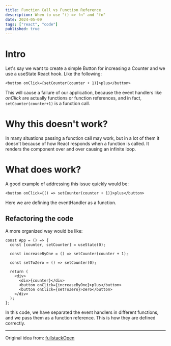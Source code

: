 ```yaml
---
title: Function Call vs Function Reference
description: When to use "() => fn" and "fn"
date: 2024-05-09
tags: ["react", "code"]
published: true
---
```


# Intro

Let's say we want to create a simple Button for increasing a Counter and we use a useState React hook. Like the following:

```tsx
<button onClick={setCounter(counter + 1)}>plus</button>
```

This will cause a failure of our application, because the event handlers like _*onClick*_ are actually functions or function references, and in fact, `setCounter(counter+1)` is a function call.

# Why this doesn&apos;t work?

In many situations passing a function call may work, but in a lot of them it doesn&apos;t because of how React responds when a function is called. It renders the component over and over causing an infinite loop.

# What does work?

A good example of addressing this issue quickly would be:

```tsx
<button onClick={() => setCounter(counter + 1)}>plus</button>
```

Here we are defining the eventHandler as a function.

## Refactoring the code

A more organized way would be like:

```tsx
const App = () => {
  const [counter, setCounter] = useState(0);

  const increaseByOne = () => setCounter(counter + 1);

  const setToZero = () => setCounter(0);

  return (
    <div>
      <div>{counter}</div>
      <button onClick={increaseByOne}>plus</button>
      <button onClick={setToZero}>zero</button>
    </div>
  );
};
```

In this code, we have separated the event handlers in different functions, and we pass them as a function reference. This is how they are defined correctly.

---

Original idea from: <a target="_blank" href="https://fullstackopen.com/en/part1/component_state_event_handlers#an-event-handler-is-a-function">fullstackOpen</a>
